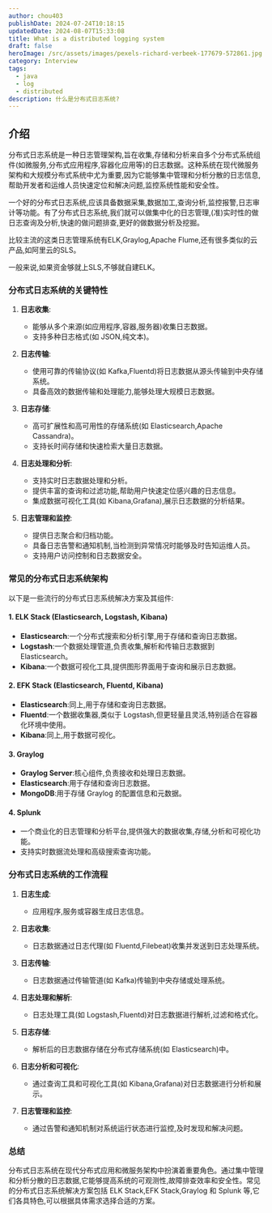 ```yaml
---
author: chou403
publishDate: 2024-07-24T10:18:15
updatedDate: 2024-08-07T15:33:08
title: What is a distributed logging system
draft: false
heroImage: /src/assets/images/pexels-richard-verbeek-177679-572861.jpg
category: Interview
tags:
  - java
  - log
  - distributed
description: 什么是分布式日志系统?
---
```


## 介绍

分布式日志系统是一种日志管理架构,旨在收集,存储和分析来自多个分布式系统组件(如微服务,分布式应用程序,容器化应用等)的日志数据。这种系统在现代微服务架构和大规模分布式系统中尤为重要,因为它能够集中管理和分析分散的日志信息,帮助开发者和运维人员快速定位和解决问题,监控系统性能和安全性。

一个好的分布式日志系统,应该具备数据采集,数据加工,查询分析,监控报警,日志审计等功能。有了分布式日志系统,我们就可以做集中化的日志管理,(准)实时性的做日志查询及分析,快速的做问题排查,更好的做数据分析及挖掘。

比较主流的这类日志管理系统有ELK,Graylog,Apache Flume,还有很多类似的云产品,如阿里云的SLS。

一般来说,如果资金够就上SLS,不够就自建ELK。

### 分布式日志系统的关键特性

1. **日志收集**:

   - 能够从多个来源(如应用程序,容器,服务器)收集日志数据。
   - 支持多种日志格式(如 JSON,纯文本)。

2. **日志传输**:

   - 使用可靠的传输协议(如 Kafka,Fluentd)将日志数据从源头传输到中央存储系统。
   - 具备高效的数据传输和处理能力,能够处理大规模日志数据。

3. **日志存储**:

   - 高可扩展性和高可用性的存储系统(如 Elasticsearch,Apache Cassandra)。
   - 支持长时间存储和快速检索大量日志数据。

4. **日志处理和分析**:

   - 支持实时日志数据处理和分析。
   - 提供丰富的查询和过滤功能,帮助用户快速定位感兴趣的日志信息。
   - 集成数据可视化工具(如 Kibana,Grafana),展示日志数据的分析结果。

5. **日志管理和监控**:
   - 提供日志聚合和归档功能。
   - 具备日志告警和通知机制,当检测到异常情况时能够及时告知运维人员。
   - 支持用户访问控制和日志数据安全。

### 常见的分布式日志系统架构

以下是一些流行的分布式日志系统解决方案及其组件:

#### 1. **ELK Stack (Elasticsearch, Logstash, Kibana)**

- **Elasticsearch**:一个分布式搜索和分析引擎,用于存储和查询日志数据。
- **Logstash**:一个数据处理管道,负责收集,解析和传输日志数据到 Elasticsearch。
- **Kibana**:一个数据可视化工具,提供图形界面用于查询和展示日志数据。

#### 2. **EFK Stack (Elasticsearch, Fluentd, Kibana)**

- **Elasticsearch**:同上,用于存储和查询日志数据。
- **Fluentd**:一个数据收集器,类似于 Logstash,但更轻量且灵活,特别适合在容器化环境中使用。
- **Kibana**:同上,用于数据可视化。

#### 3. **Graylog**

- **Graylog Server**:核心组件,负责接收和处理日志数据。
- **Elasticsearch**:用于存储和查询日志数据。
- **MongoDB**:用于存储 Graylog 的配置信息和元数据。

#### 4. **Splunk**

- 一个商业化的日志管理和分析平台,提供强大的数据收集,存储,分析和可视化功能。
- 支持实时数据流处理和高级搜索查询功能。

### 分布式日志系统的工作流程

1. **日志生成**:

   - 应用程序,服务或容器生成日志信息。

2. **日志收集**:

   - 日志数据通过日志代理(如 Fluentd,Filebeat)收集并发送到日志处理系统。

3. **日志传输**:

   - 日志数据通过传输管道(如 Kafka)传输到中央存储或处理系统。

4. **日志处理和解析**:

   - 日志处理工具(如 Logstash,Fluentd)对日志数据进行解析,过滤和格式化。

5. **日志存储**:

   - 解析后的日志数据存储在分布式存储系统(如 Elasticsearch)中。

6. **日志分析和可视化**:

   - 通过查询工具和可视化工具(如 Kibana,Grafana)对日志数据进行分析和展示。

7. **日志管理和监控**:
   - 通过告警和通知机制对系统运行状态进行监控,及时发现和解决问题。

### 总结

分布式日志系统在现代分布式应用和微服务架构中扮演着重要角色。通过集中管理和分析分散的日志数据,它能够提高系统的可观测性,故障排查效率和安全性。常见的分布式日志系统解决方案包括 ELK Stack,EFK Stack,Graylog 和 Splunk 等,它们各具特色,可以根据具体需求选择合适的方案。
